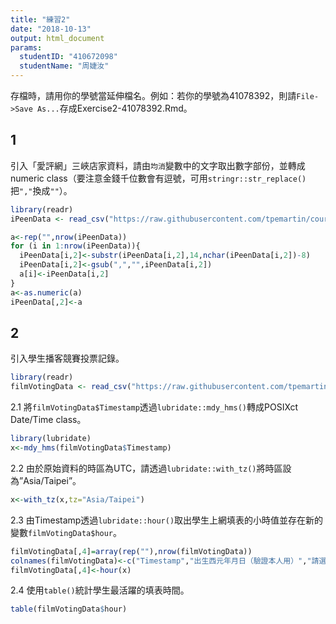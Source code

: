 ```yaml
---
title: "練習2"
date: "2018-10-13"
output: html_document
params:
  studentID: "410672098"
  studentName: "周婕汝"
---
```

存檔時，請用你的學號當延伸檔名。例如：若你的學號為41078392，則請`File->Save As...`存成Exercise2-41078392.Rmd。

## 1
引入「愛評網」三峽店家資料，請由`均消`變數中的文字取出數字部份，並轉成numeric class（要注意金錢千位數會有逗號，可用`stringr::str_replace()`把`","`換成`""`）。

```r
library(readr)
iPeenData <- read_csv("https://raw.githubusercontent.com/tpemartin/course-107-1-programming-for-data-science/master/data/iPeenData.csv")
```

```r
a<-rep("",nrow(iPeenData))
for (i in 1:nrow(iPeenData)){
  iPeenData[i,2]<-substr(iPeenData[i,2],14,nchar(iPeenData[i,2])-8)
  iPeenData[i,2]<-gsub(",","",iPeenData[i,2])
  a[i]<-iPeenData[i,2]
}
a<-as.numeric(a)
iPeenData[,2]<-a
```

## 2 
引入學生播客競賽投票記錄。

```r
library(readr)
filmVotingData <- read_csv("https://raw.githubusercontent.com/tpemartin/course-107-1-programming-for-data-science/master/data/%E7%AC%AC%E4%B8%89%E5%B1%86%E7%B6%93%E6%BF%9F%E6%92%AD%E5%AE%A2%E7%AB%B6%E8%B3%BD%E5%8F%83%E8%B3%BD%E4%BD%9C%E5%93%81%E6%8A%95%E7%A5%A8%E7%B5%90%E6%9E%9C%E6%A8%A3%E6%9C%AC%20-%20Sheet1.csv")
```

2.1 將`filmVotingData$Timestamp`透過`lubridate::mdy_hms()`轉成POSIXct Date/Time class。

```r
library(lubridate)
x<-mdy_hms(filmVotingData$Timestamp)
```

2.2 由於原始資料的時區為UTC，請透過`lubridate::with_tz()`將時區設為"Asia/Taipei"。

```r
x<-with_tz(x,tz="Asia/Taipei")
```

2.3 由Timestamp透過`lubridate::hour()`取出學生上網填表的小時值並存在新的變數`filmVotingData$hour`。  

```r
filmVotingData[,4]=array(rep(""),nrow(filmVotingData))
colnames(filmVotingData)<-c("Timestamp","出生西元年月日（驗證本人用）","請選擇你最喜歡的影片二部","hour")
filmVotingData[,4]<-hour(x)
```

2.4 使用`table()`統計學生最活躍的填表時間。

```r
table(filmVotingData$hour)
```

